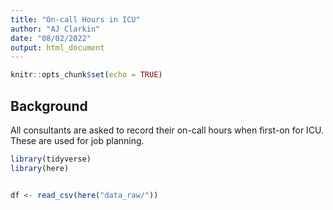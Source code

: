 ```yaml
---
title: "On-call Hours in ICU"
author: "AJ Clarkin"
date: "08/02/2022"
output: html_document
---
```


```r
knitr::opts_chunk$set(echo = TRUE)
```

## Background

All consultants are asked to record their on-call hours when first-on for ICU. These are used for job planning.


```r

library(tidyverse)
library(here)


df <- read_csv(here("data_raw/"))
```

